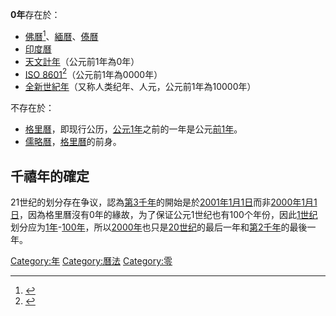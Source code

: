 {{增加来源|time=2021-02-16}}

'''0年'''存在於：
* [[佛曆|佛曆]]<ref>{{Cite web|title=【佛词碑】之佛历|url=https://www.buddhistdoor.org/sc/mingkok/%E4%BD%9B%E8%A9%9E%E7%A2%91%E4%B9%8B%E4%BD%9B%E6%9B%86|accessdate=2021-02-16|author=火 中行|date=2017-01-26|format=|publisher=|language=中文}}</ref>、[[緬曆|緬曆]]、[[傣曆|傣曆]]
* [[印度曆|印度曆]]
* [[天文計年|天文計年]]（公元前1年為0年）
* [[ISO_8601|ISO 8601]]<ref>{{Cite web|title=ISO 8601:2004|url=https://www.iso.org/cms/render/live/en/sites/isoorg/contents/data/standard/04/08/40874.html|accessdate=2021-02-16|last=14:00-17:00|work=ISO|language=en}}</ref>（公元前1年為0000年）
* [[全新世紀年|全新世紀年]]（又称人类纪年、人元，公元前1年為10000年）

不存在於：
* [[格里曆|格里曆]]，即现行公历，[[公元|公元]][[1年|1年]]之前的一年是公元[[前1年|前1年]]。
* [[儒略曆|儒略曆]]，[[公历|格里曆]]的前身。

== 千禧年的確定 ==
21世纪的划分存在争议，{{who|有历史学家}}認為[[第3千年|第3千年]]的開始是於[[2001年|2001年]][[1月1日|1月1日]]而非[[2000年|2000年]][[1月1日|1月1日]]，因為格里曆沒有0年的緣故，为了保证公元1世纪也有100个年份，因此[[1世纪|1世纪]]划分应为[[1年|1年]]-[[100年|100年]]，所以[[2000年|2000年]]也只是[[20世纪|20世纪]]的最后一年和[[第2千年|第2千年]]的最後一年。

{{Standard-stub}}
{{曆法}}

[[Category:年|Category:年]]
[[Category:曆法|Category:曆法]]
[[Category:零|Category:零]]
